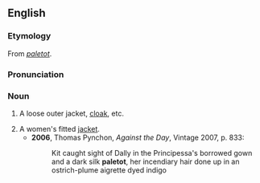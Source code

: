 ==English==
===Etymology===
From {{F.}} ''[[#French|paletot]]''.

===Pronunciation===
{{IPA|/ˈpælɪtəʊ/}}

===Noun===
{{en-noun}}

# {{historical}} A loose outer jacket, [[cloak]], etc.
# A women's fitted [[jacket]].
#*'''2006''', Thomas Pynchon, ''Against the Day'', Vintage 2007, p. 833:
#*:Kit caught sight of Dally in the Principessa's borrowed gown and a dark silk '''paletot''', her incendiary hair done up in an ostrich-plume aigrette dyed indigo